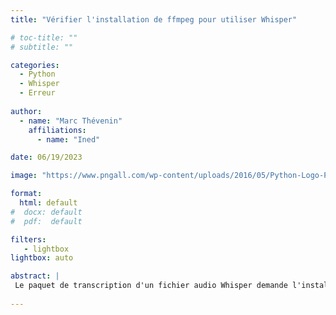 ```yaml
---
title: "Vérifier l'installation de ffmpeg pour utiliser Whisper"

# toc-title: ""
# subtitle: ""

categories:
  - Python
  - Whisper
  - Erreur
  
author: 
  - name: "Marc Thévenin"
    affiliations:
      - name: "Ined"

date: 06/19/2023

image: "https://www.pngall.com/wp-content/uploads/2016/05/Python-Logo-PNG-Picture.png"

format: 
  html: default
#  docx: default
#  pdf:  default

filters:
   - lightbox
lightbox: auto

abstract: | 
 Le paquet de transcription d'un fichier audio Whisper demande l'installation de l'encodeur vidéo **ffmpeg**. Même installé, le chemin d'accès doit être nécessairement présent dans les variables d'environnement
 
---
```




